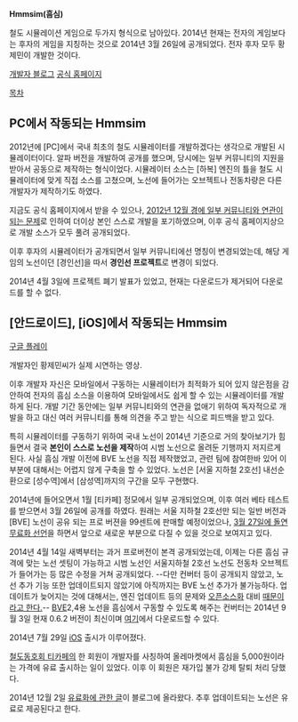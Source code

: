 '''Hmmsim(흠심)'''

철도 시뮬레이션 게임으로 두가지 형식으로 남아있다. 2014년 현재는 전자의 게임보다는 후자의 게임을 지칭하는 것으로 2014년 3월 26일에 공개되었다. 전자 후자 모두 황제민이 개발한 것이다. 

[http://blog.naver.com/ddc01137 개발자 블로그]
[http://jeminie.kr/ 공식 홈페이지]

[[목차]]

== PC에서 작동되는 Hmmsim ==
2012년에 [PC]에서 국내 최초의 철도 시뮬레이터를 개발하겠다는 생각으로 개발된 시뮬레이터이다. 알파 버전을 개발하여 공개를 했으며, 당시에는 일부 커뮤니티의 지원을 받아서 공동으로 제작하는 형식이었다. 시뮬레이터 소스는 [하복] 엔진의 틀을 철도 시뮬레이터에 맞게 직접 소스를 고쳤으며, 노선에 들어가는 오브젝트나 전동차량은 다른 개발자가 제작하기도 하였다.

지금도 공식 홈페이지에서 받을 수 있으나, [http://cafe.naver.com/bvetskor/28821 2012년 12월 경에 일부 커뮤니티와 연관이 되는 문제]로 인하여 더이상 본인 스스로 개발을 포기하였으며, 이후 공식 홈페이지상으로 개발 소스가 모두 풀려 공개되었다.

이후 후자의 시뮬레이터가 공개되면서 일부 커뮤니티에선 명칭이 변경되었는데, 해당 게임의 노선이던 [경인선]을 따서 '''경인선 프로젝트'''로 변경이 되었다.

2014년 4월 3일에 프로젝트 폐기 발표가 있었고, 현재는 다운로드가 제거되어 다운로드를 할 수 없다.
== [안드로이드], [iOS]에서 작동되는 Hmmsim ==
[https://play.google.com/store/apps/details?id=com.Jeminie.Hmmsim 구글 플레이]

{{{#!html
<object width="640" height="360"><param name="movie" value="//www.youtube.com/v/b8xUaUpNg-w?hl=ko_KR&amp;version=3"></param><param name="allowFullScreen" value="true"></param><param name="allowscriptaccess" value="always"></param><embed src="//www.youtube.com/v/b8xUaUpNg-w?hl=ko_KR&amp;version=3" type="application/x-shockwave-flash" width="640" height="360" allowscriptaccess="always" allowfullscreen="true"></embed></object>
}}}
개발자인 황제민씨가 실제 시연하는 영상.

이후 개발자 자신은 모바일에서 구동하는 시뮬레이터가 최적화가 되어 있지 않은점을 감안하여 전자의 흠심 소스을 이용하여 모바일에서도 쉽게 할 수 있는 시뮬레이터를 개발하게 된다. 개발 기간 동안에는 일부 커뮤니티와의 연관을 없애기 위하여 독자적으로 개발을 하고 대신 여러 커뮤니티를 통해 의견을 주고 받는 식으로 피드백을 받고 있다.

특히 시뮬레이터를 구동하기 위하여 국내 노선이 2014년 기준으로 거의 찾아보기가 힘들면서 결국 '''본인이 스스로 노선을 제작'''하여 시범 노선으로 올려둔 기행까지 저지르게 된다. 사실 흠심 개발 이전에 BVE 노선을 직접 제작했었고, 관련 팀에 참여한바 있어 이 부분에 대해서는 어렵지 않게 구축을 할 수 있었다. 노선은 [서울 지하철 2호선] 내선순환으로 [성수역]에서 [삼성역]까지의 구간을 모두 구현했다.

2014년에 들어오면서 1월 [티카페] 정모에서 일부 공개되었으며, 이후 여러 베타 테스트를 받으면서 3월 26일에 공개를 하였다. 원래는 서울 지하철 2호선만 되는 일반 버전과 [BVE] 노선이 공유 되는 프로 버젼을 99센트에 판매할 예정이었으나, [http://ddc01137.blog.me/206995624 3월 27일에 돌연 무료화 선언]을 하면서 앞으로 새로운 부분으로 다질 수 있을 것으로 보여지고 있다.

2014년 4월 14일 새벽부터는 과거 프로버전이 본격 공개되었는데, 이제는 다른 흠심 규격에 맞는 노선 셋팅이 가능하고 시범 노선인 서울지하철 2호선 노선도 전동차 오브젝트가 들어가는 등 많은 수정을 거쳐 공개되었다. --다만 컨버터 등이 공개되지 않았고, 노선 추가 기능 또한 업데이트되지 않았기에 아직까지는 BVE 노선 추가가 불가능하다. 업데이트가 늦어지는 것에 대해서는, 엔진 업데이트 등의 문제와 [[오픈소스]]화 대비 [http://blog.naver.com/ddc01137/208801086 때문이라고 한다.]--
[[BVE]]2,4용 노선을 흠심에서 구동할 수 있도록 해주는 컨버터는 2014년 9월 3일 현재 0.6.2 버전이 최신이며 [http://www.jeminie.net/hmmsim/kor/addon.html 여기]에서 다운로드할 수 있다.

2014년 7월 29일 [[iOS]] 출시가 이루어졌다.

[[철도동호회 티카페]]의 한 회원이 개발자를 사칭하여 올레마켓에서 흠심을 5,000원이라는 가격에 유료 출시하는 일이 있었다. 이후 이 회원은 재가입 불가 강제 탈퇴 처리 당했다.

2014년 12월 2일 [http://blog.naver.com/ddc01137/220198624365 유료화에 관한 글]이 블로그에 올라왔다. 추후 업데이트되는 노선은 유료로 제공된다고 한다.
